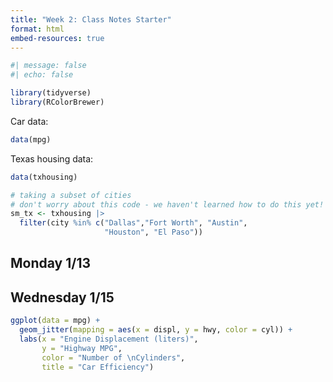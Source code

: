 ```yaml
---
title: "Week 2: Class Notes Starter"
format: html
embed-resources: true
---
```


```r
#| message: false
#| echo: false

library(tidyverse)
library(RColorBrewer)
```

Car data:

```r
data(mpg)
```

Texas housing data:
```r
data(txhousing)

# taking a subset of cities 
# don't worry about this code - we haven't learned how to do this yet!
sm_tx <- txhousing |>
  filter(city %in% c("Dallas","Fort Worth", "Austin",
                     "Houston", "El Paso"))
```


## Monday 1/13




## Wednesday 1/15




```r
ggplot(data = mpg) + 
  geom_jitter(mapping = aes(x = displ, y = hwy, color = cyl)) + 
  labs(x = "Engine Displacement (liters)", 
       y = "Highway MPG", 
       color = "Number of \nCylinders",
       title = "Car Efficiency")
```